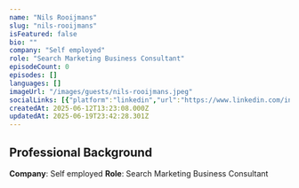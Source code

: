 ```yaml
---
name: "Nils Rooijmans"
slug: "nils-rooijmans"
isFeatured: false
bio: ""
company: "Self employed"
role: "Search Marketing Business Consultant"
episodeCount: 0
episodes: []
languages: []
imageUrl: "/images/guests/nils-rooijmans.jpeg"
socialLinks: [{"platform":"linkedin","url":"https://www.linkedin.com/in/nilsrooijmans"}]
createdAt: 2025-06-12T13:23:08.000Z
updatedAt: 2025-06-19T23:42:28.301Z
---
```


## Professional Background

**Company**: Self employed
**Role**: Search Marketing Business Consultant
